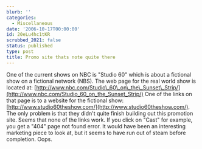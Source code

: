 ```yaml
---
blurb: ''
categories:
  - Miscellaneous
date: '2006-10-17T00:00:00'
id: 20eLu4hc1tKR
scrubbed_2021: false
status: published
type: post
title: Promo site thats note quite there
---
```


One of the current shows on NBC is "Studio 60" which is about a
fictional show on a fictional network (NBS). The web page for the
real world show is located at:
[http://www.nbc.com/Studio\_60\_on\_the\_Sunset\_Strip/](http://www.nbc.com/Studio_60_on_the_Sunset_Strip/)
One of the links on that page is to a website for the fictional
show:
[http://www.studio60theshow.com/](http://www.studio60theshow.com/).
The only problem is that they didn't quite finish building out this
promotion site. Seems that none of the links work. If you click on
"Cast" for example, you get a "404" page not found error. It would
have been an interesting marketing piece to look at, but it seems
to have run out of steam before completion. Oops.
